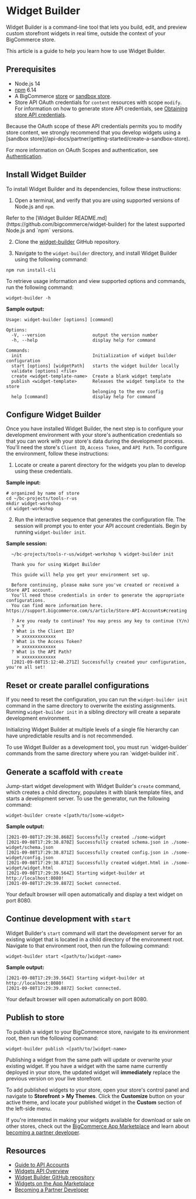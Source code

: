 # Widget Builder


Widget Builder is a command-line tool that lets you build, edit, and preview custom storefront widgets in real time, outside the context of your BigCommerce store.

This article is a guide to help you learn how to use Widget Builder. 

## Prerequisites

* Node.js 14
* [npm](https://www.npmjs.com/) 6.14
* A BigCommerce [store](https://support.bigcommerce.com/s/article/Starting-a-Bigcommerce-Trial) or [sandbox store](/api-docs/partner/getting-started/create-a-sandbox-store).
* Store API OAuth credentials for `content` resources with scope `modify`. For information on how to generate store API credentials, see [Obtaining store API credentials](/api-docs/getting-started/api-accounts#obtaining-store-api-credentials).

<Callout type="info">
Because the OAuth scope of these API credentials permits you to modify store content, we strongly recommend that you develop widgets using a [sandbox store](/api-docs/partner/getting-started/create-a-sandbox-store).
</Callout>


For more information on OAuth Scopes and authentication, see [Authentication](/api-docs/getting-started/authentication).

## Install Widget Builder

To install Widget Builder and its dependencies, follow these instructions: 

1. Open a terminal, and verify that you are using supported versions of Node.js and `npm`.

<Callout type="info">
Refer to the [Widget Builder README.md](https://github.com/bigcommerce/widget-builder) for the latest supported Node.js and `npm` versions.
</Callout>


2. Clone the [widget-builder](https://github.com/bigcommerce/widget-builder) GitHub repository.

3. Navigate to the `widget-builder` directory, and install Widget Builder using the following command:

``` copy
npm run install-cli
```

To retrieve usage information and view supported options and commands, run the following command:

``` copy
widget-builder -h
```

**Sample output:**

``` copy
Usage: widget-builder [options] [command]

Options:
  -V, --version                  output the version number
  -h, --help                     display help for command

Commands:
  init                           Initialization of widget builder configuration
  start [options] [widgetPath]   starts the widget builder locally
  validate [options] <file>
  create <widget-template-name>  Create a blank widget template
  publish <widget-template>      Releases the widget template to the store
                                 belonging to the env config
  help [command]                 display help for command
```

## Configure Widget Builder

Once you have installed Widget Builder, the next step is to configure your development environment with your store's authentication credentials so that you can work with your store's data during the development process. You'll need the store's `Client ID`, `Access Token`, and `API Path`. To configure the environment, follow these instructions:

1. Locate or create a parent directory for the widgets you plan to develop using these credentials.

**Sample input:**

``` showLineNumbers copy
# organized by name of store 
cd ~/bc-projects/tools-r-us
mkdir widget-workshop
cd widget-workshop
```

2. Run the interactive sequence that generates the configuration file. The session will prompt you to enter your API account credentials. Begin by running `widget-builder init`. 

**Sample session:**

``` copy
  ~/bc-projects/tools-r-us/widget-workshop % widget-builder init

  Thank you for using Widget Builder

  This guide will help you get your environment set up.

  Before continuing, please make sure you've created or received a Store API account.
  You'll need those credentials in order to generate the appropriate configurations.
  You can find more information here. https://support.bigcommerce.com/s/article/Store-API-Accounts#creating

  ? Are you ready to continue? You may press any key to continue (Y/n) 
    > Y
  ? What is the Client ID? 
    > xxxxxxxxxxxxx
  ? What is the Access Token? 
    > xxxxxxxxxxxxx
  ? What is the API Path? 
    > xxxxxxxxxxxxx
  [2021-09-08T15:12:40.271Z] Successfully created your configuration, you're all set!
```
## Reset or create parallel configurations

If you need to reset the configuration, you can run the `widget-builder init` command in the same directory to overwrite the existing assignments. Running `widget-builder init` in a sibling directory will create a separate development environment. 

Initializing Widget Builder at multiple levels of a single file hierarchy can have unpredictable results and is not recommended.
 
 
<Callout type="info">
To use Widget Builder as a development tool, you must run `widget-builder` commands from the same directory where you ran `widget-builder init`.
</Callout>

  
## Generate a scaffold with `create`

Jump-start widget development with Widget Builder's `create` command, which creates a child directory, populates it with blank template files, and starts a development server. To use the generator, run the following command:

``` copy
widget-builder create <[path/to/]some-widget>
```

**Sample output:**

``` copy
[2021-09-08T17:29:38.868Z] Successfully created ./some-widget 
[2021-09-08T17:29:38.870Z] Successfully created schema.json in ./some-widget/schema.json
[2021-09-08T17:29:38.871Z] Successfully created config.json in ./some-widget/config.json
[2021-09-08T17:29:38.871Z] Successfully created widget.html in ./some-widget/widget.html
[2021-09-08T17:29:39.564Z] Starting widget-builder at http://localhost:8080!
[2021-09-08T17:29:39.887Z] Socket connected.
```

Your default browser will open automatically and display a text widget on port 8080.

## Continue development with `start`

Widget Builder's `start` command will start the development server for an existing widget that is located in a child directory of the environment root. Navigate to that environment root, then run the following command:

``` copy
widget-builder start <[path/to/]widget-name>
```
**Sample output:**

``` copy
[2021-09-08T17:29:39.564Z] Starting widget-builder at http://localhost:8080!
[2021-09-08T17:29:39.887Z] Socket connected.
```

Your default browser will open automatically on port 8080.

## Publish to store

To publish a widget to your BigCommerce store, navigate to its environment root, then run the following command:

``` copy
widget-builder publish <[path/to/]widget-name>
```

Publishing a widget from the same path will update or overwrite your existing widget. If you have a widget with the same name currently deployed in your store, the updated widget will **immediately** replace the previous version on your live storefront.

To add published widgets to your store, open your store's control panel and navigate to **Storefront** **>** **My Themes**. Click the **Customize** button on your active theme, and locate your published widget in the **Custom** section of the left-side menu.

If you're interested in making your widgets available for download or sale on other stores, check out the [BigCommerce App Marketplace](https://www.bigcommerce.com/apps/toolswidgets/) and learn about [becoming a partner developer](/api-docs/partner/becoming-a-partner).

## Resources

* [Guide to API Accounts](/api-docs/getting-started/api-accounts)
* [Widgets API Overview](/api-docs/store-management/widgets/overview)
* [Widget Builder GitHub repository](https://github.com/bigcommerce/widget-builder)
* [Widgets on the App Marketplace](https://www.bigcommerce.com/apps/toolswidgets/)
* [Becoming a Partner Developer](/api-docs/partner/becoming-a-partner)
